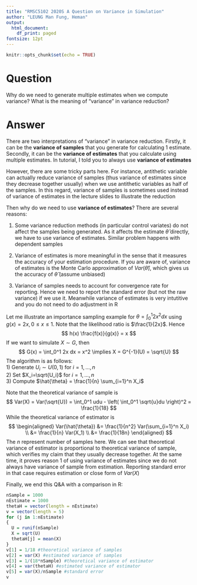 ```yaml
---
title: "RMSC5102 2020S A Question on Variance in Simulation"
author: "LEUNG Man Fung, Heman"
output:
  html_document:
    df_print: paged
fontsize: 12pt
---
```


```r
knitr::opts_chunk$set(echo = TRUE)
```

# Question
Why do we need to generate multiple estimates when we compute variance? What is the meaning of "variance" in variance reduction?

# Answer
There are two interpretations of "variance" in variance reduction. Firstly, it can be the **variance of samples** that you generate for calculating 1 estimate. Secondly, it can be the **variance of estimates** that you calculate using multiple estimates. In tutorial, I told you to always use **variance of estimates**  

However, there are some tricky parts here. For instance, antithetic variable can actually reduce variance of samples (thus variance of estimates since they decrease together usually) when we use antithetic variables as half of the samples. In this regard, variance of samples is sometimes used instead of variance of estimates in the lecture slides to illustrate the reduction  

Then why do we need to use **variance of estimates**? There are several reasons:  

1) Some variance reduction methods (in particular control variates) do not affect the samples being generated. As it affects the estimate $\hat{\theta}$ directly, we have to use variance of estimates. Similar problem happens with dependent samples  

2) Variance of estimates is more meaningful in the sense that it measures the accuracy of your estimation procedure. If you are aware of, variance of estimates is the Monte Carlo approximation of $Var(\hat{\theta})$, which gives us the accuracy of $\hat{\theta}$ (assume unbiased)  

3) Variance of samples needs to account for convergence rate for reporting. Hence we need to report the standard error (but not the raw variance) if we use it. Meanwhile variance of estimates is very intutitive and you do not need to do adjustment in R  

Let me illustrate an importance sampling example for $\theta = \int_0^1 2x^2 dx$ using $g(x)=2x, 0 \leq x \leq 1$. Note that the likelihood ratio is $\frac{1}{2x}$. Hence
$$
h(x) \frac{f(x)}{g(x)} = x
$$
If we want to simulate $X \sim G$, then
$$
G(x) = \int_0^1 2x dx = x^2 \implies
X = G^{-1}(U) = \sqrt{U}
$$
The algorithm is as follows:  
1) Generate $U_i \sim U(0,1)$ for $i=1,...,n$  
2) Set $X_i=\sqrt{U_i}$ for $i=1,...,n$  
3) Compute $\hat{\theta} = \frac{1}{n} \sum_{i=1}^n X_i$  

Note that the theoretical variance of sample is
$$
Var(X) = Var(\sqrt{U}) = \int_0^1 udu - \left( \int_0^1 \sqrt{u}du \right)^2 = \frac{1}{18}
$$
While the theoretical variance of estimator is
$$
\begin{aligned}
Var(\hat{\theta}) &= \frac{1}{n^2} Var(\sum_{i=1}^n X_i) \\
&= \frac{1}{n} Var(X_1) \\
&= \frac{1}{18n}
\end{aligned}
$$
The $n$ represent number of samples here. We can see that theoretical variance of estimator is proportional to theoretical variance of sample, which verifies my claim that they usually decrease together. At the same time, it proves reason 1 of using variance of estimates since we do not always have variance of sample from estimation. Reporting standard error in that case requires estimation or close form of $Var(X)$

Finally, we end this Q&A with a comparison in R:
```r
nSample = 1000
nEstimate = 1000
thetaH = vector(length = nEstimate)
v = vector(length = 5)
for (j in 1:nEstimate)
{
  U = runif(nSample)
  X = sqrt(U)
  thetaH[j] = mean(X)  
}
v[1] = 1/18 #theoretical variance of samples
v[2] = var(X) #estimated variance of samples
v[3] = 1/(18*nSample) #theoretical variance of estimator
v[4] = var(thetaH) #estimated variance of estimator
v[5] = var(X)/nSample #standard error
v
```